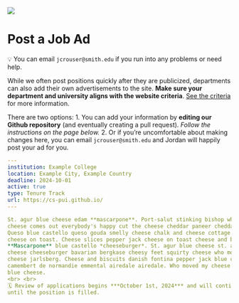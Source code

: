 
![](assets/img/cs-pui-listing.jpg)

# Post a Job Ad

::: {.notice-blue}

💡 You can email `jcrouser@smith.edu` if you run into any problems or need help.

:::

While we often post positions quickly after they are publicized, departments can also add their own advertisements to the site. **Make sure your department and university aligns with the website criteria**. [See the criteria](/#sec-criteria) for more information.
 
There are two options: 
1. You can add your information by **editing our Github repository** (and eventually creating a pull request). _Follow the instructions on the page below._
2. Or if you're uncomfortable about making changes here, you can email `jcrouser@smith.edu` and Jordan will happily post your ad for you. 



```yml
---
institution: Example College 
location: Example City, Example Country
deadline: 2024-10-01
active: true
type: Tenure Track
url: https://cs-pui.github.io/
---

St. agur blue cheese edam **mascarpone**. Port-salut stinking bishop when the 
cheese comes out everybody's happy cut the cheese cheddar paneer cheddar feta. 
Queso blue castello queso gouda smelly cheese chalk and cheese cottage cheese 
cheese on toast. Cheese slices pepper jack cheese on toast cheese and biscuits.
**Mascarpone** blue castello *cheeseburger*. St. agur blue cheese st. agur blue 
cheese cheeseburger bavarian bergkase cheesy feet squirty cheese who moved my 
cheese jarlsberg. Cheese and biscuits danish fontina pepper jack blue castello 
camembert de normandie emmental airedale airedale. Who moved my cheese st. agur 
blue cheese. 
<br> <br>
🗓️ Review of applications begins ***October 1st, 2024*** and will continue 
until the position is filled. 
```